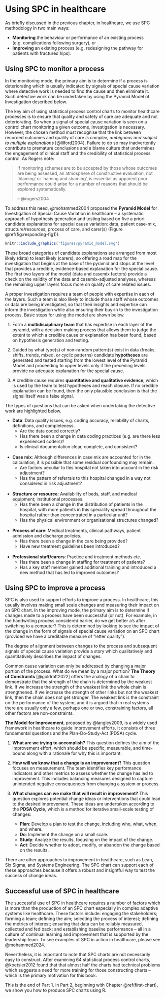 # Using SPC in healthcare {#using}

As briefly discussed in the previous chapter, in healthcare, we use SPC methodology in two main ways:

* **Monitoring** the behaviour or performance of an existing process (e.g. complications following surgery), or
* **Improving** an existing process (e.g. redesigning the pathway for patients with fractured hips).

## Using SPC to monitor a process

In the monitoring mode, the primary aim is to determine if a process is deteriorating which is usually indicated by signals of special cause variation where detective work is needed to find the cause and then eliminate it. Such detective work can be undertaken by using the Pyramid Model of Investigation  described below.

The key aim of using statistical process control charts to monitor healthcare processes is to ensure that quality and safety of care are adequate and not deteriorating. So when a signal of special cause variation is seen on a control chart monitoring a given outcome, investigation is necessary. However, the chosen method must recognise that the link between recorded outcomes and quality of care *is complex, ambiguous and subject to multiple explanations* [@lilford2004]. Failure to do so may inadvertently contribute to premature conclusions and a blame culture that undermines the engagement of clinical staff and the credibility of statistical process control. As Rogers note:

> If monitoring schemes are to be accepted by those whose outcomes are being assessed, an atmosphere of constructive evaluation, not 'blaming' or 'naming and shaming', is essential as apparent poor performance could arise for a number of reasons that should be explored systematically.
>
> -- @rogers2004

To address this need, @mohammed2004 proposed the **Pyramid Model** for Investigation of Special Cause Variation in healthcare  – a systematic approach of hypothesis generation and testing based on five a priori candidate explanations for special cause variation: data, patient case-mix, structure/resources, process of care, and carer(s) (Figure \@ref(fig:responding-fig1)).

```r
knitr::include_graphics('figures/pyramid_model.svg')
```

These broad categories of candidate explanations are arranged from most likely (data) to least likely (carers), so offering a road map for the investigation that begins at the base of the pyramid and stops at the level that provides a credible, evidence-based explanation for the special cause. The first two layers of the model (data and casemix factors) provide a check on the validity of the data and casemix-adjusted analyses, whereas the remaining upper layers focus more on quality of care related issues.

A proper investigation requires a team of people with expertise in each of the layers. Such a team is also likely to include those staff whose outcomes or data are being investigated, so that their insights and expertise can inform the investigation while also ensuring their buy-in to the investigation process. Basic steps for using the model are shown below.

1. Form a **multidisciplinary team** that has expertise in each layer of the pyramid, with a decision-making process that allows them to judge the extent to which a credible cause or explanation has been found, based on hypothesis generation and testing.

1. Guided by what type(s) of non-random pattern(s) exist in data (freaks, shifts, trends, mixed, or cyclic patterns) candidate **hypotheses** are generated and tested starting from the lowest level of the Pyramid Model and proceeding to upper levels only if the preceding levels provide no adequate explanation for the special cause.

1. A credible cause requires **quantitative and qualitative evidence**, which is used by the team to test hypotheses and reach closure. If no credible explanation can be found, then the only plausible conclusion is that the signal itself was a false signal.

The types of questions that can be asked when undertaking the detective work are highlighted below.

* **Data**: Data quality issues, e.g. coding accuracy, reliability of charts, definitions, and completeness.
    * Are the data coded correctly?
    * Has there been a change in data coding practices (e.g. are there less experienced coders)?
    * Is clinical documentation clear, complete, and  consistent?
<br><br>
* **Case mix**: Although differences in case mix are accounted for in the calculation, it is possible that some residual confounding may remain.
    * Are factors peculiar to this hospital not taken into account in the risk adjustment?
    * Has the pattern of referrals to this hospital changed in a way not considered in risk adjustment?
<br><br>
* **Structure or resource**: Availability of beds, staff, and medical equipment; institutional processes.
    * Has there been a change in the distribution of patients in the hospital, with more patients in this speciality spread throughout the hospital rather than concentrated in a particular unit?
    * Has the physical environment or organisational structures changed?
<br><br>
* **Process of care**: Medical treatments, clinical pathways, patient admission and discharge policies.
    * Has there been a change in the care being provided?
    * Have new treatment guidelines been introduced?
<br><br>
* **Professional staff/carers**: Practice and treatment methods etc.
    * Has there been a change in staffing for treatment of patients?
    * Has a key staff member gained additional training and introduced a new method that has led to improved outcomes?

## Using SPC to improve a process

SPC is also used to support efforts to improve a process. In healthcare, this usually involves making small scale changes and measuring their impact on an SPC chart. In the improving mode, the primary aim is to determine if changes made to a process have been successful (or not). For example, in the handwriting process considered earlier, do we get better a's after switching to a computer? This is determined by looking to see the impact of the change in the form of signals of special cause variation on an SPC chart (provided we have a creditable measure of "letter quality").

The degree of alignment between changes to the process and subsequent signals of special cause variation provide a story which qualitatively and quantitatively describes the impact of changes.

Common cause variation can only be addressed by changing a major portion of the process. What do we mean by a major portion? **The Theory of Constraints** [@goldratt2022] offers the analogy of a chain to demonstrate that the strength of the chain is determined by the weakest link. If we increase the strength of the weakest link the whole chain is strengthened. If we increase the strength of other links but not the weakest link, then the chain does not get stronger. The weakest link is the constraint on the performance of the system, and it is argued that in real systems there are usually only a few, perhaps one or two, constraining factors, all other factors are non-constraints.

**The Model for Improvement**, proposed by @langley2009, is a widely used framework in healthcare to guide improvement efforts. It consists of three fundamental questions and the Plan-Do-Study-Act (PDSA) cycle.

1. **What are we trying to accomplish?**
This question defines the aim of the improvement effort, which should be specific, measurable, and time-bound along with a rationale for why this is important.

1. **How will we know that a change is an improvement?**
This question focuses on measurement. The team identifies key performance indicators and other metrics to assess whether the change has led to improvement. This includes balancing measures designed to capture unintended negative consequences from changing a system or process. 

1. **What changes can we make that will result in improvement?**
This question explores potential change ideas or interventions that could lead to the desired improvement. These ideas are undertaken according to the **PDSA Cycle**, which is a method for iterative small-scale testing of changes:

    - **Plan**: Develop a plan to test the change, including who, what, when, and where.
    - **Do**: Implement the change on a small scale.
    - **Study**: Analyze the results, focusing on the impact of the change.
    - **Act**: Decide whether to adopt, modify, or abandon the change based on the results.

There are other approaches to improvement in healthcare, such as Lean, Six Sigma, and Systems Engineering. The SPC chart can support each of these approaches because it offers a robust and insightful way to test the success of change ideas.

## Successful use of SPC in healthcare

The successful use of SPC in healthcare requires a number of factors which is more than the production of an SPC chart especially in complex adaptive systems like healthcare. These factors include: engaging the stakeholders; forming a team; defining the aim; selecting the process of interest; defining the metrics of interest; ensuring that data can be reliably measured, collected and fed back; and establishing baseline performance -- all in a culture of continual learning and improvement that is supported by the leadership team. To see examples of SPC in action in healthcare, please see @mohammed2024.

Nevertheless, it is important to note that SPC charts are not necessarily easy to construct. After examining 64 statistical process control charts, @koetsier2012 found that that almost half the charts had technical problems which suggests a need for more training for those constructing charts -- which is the primary motivation for this book. 

This is the end of Part 1. In Part 2, beginning with Chapter \@ref(first-chart), we show you how to produce SPC charts using R.
